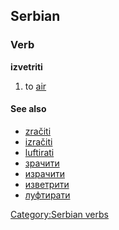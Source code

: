 ==Serbian==
===Verb===
'''izvetriti'''
#to [[air]]
====See also====
*[[zračiti]]
*[[izračiti]]
*[[luftirati]]
*[[зрачити]]
*[[израчити]]
*[[изветрити]]
*[[луфтирати]]
[[Category:Serbian verbs]]